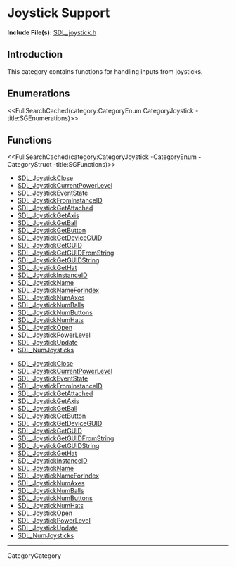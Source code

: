 
= Joystick Support =

'''Include File(s):''' [http://hg.libsdl.org/SDL/file/default/include/SDL_joystick.h SDL_joystick.h]


== Introduction ==

This category contains functions for handling inputs from joysticks.

<!-- #Remove this line and the ## below to use this markup if it becomes relevant to this category -->
== Enumerations ==
<<FullSearchCached(category:CategoryEnum CategoryJoystick -title:SGEnumerations)>>

<!-- #== Structures == -->
<!-- #<<FullSearchCached(category:CategoryStruct CategoryJoystick -title:SGStructures)>> -->

== Functions ==
<<FullSearchCached(category:CategoryJoystick -CategoryEnum -CategoryStruct -title:SGFunctions)>>

<!-- # You may refresh cache using "?action=refresh" in URL or "More Actions -> Delete Cache" in menu. -->

<!-- BEGIN CATEGORY LIST -->
* [[SDL_JoystickClose]]
* [[SDL_JoystickCurrentPowerLevel]]
* [[SDL_JoystickEventState]]
* [[SDL_JoystickFromInstanceID]]
* [[SDL_JoystickGetAttached]]
* [[SDL_JoystickGetAxis]]
* [[SDL_JoystickGetBall]]
* [[SDL_JoystickGetButton]]
* [[SDL_JoystickGetDeviceGUID]]
* [[SDL_JoystickGetGUID]]
* [[SDL_JoystickGetGUIDFromString]]
* [[SDL_JoystickGetGUIDString]]
* [[SDL_JoystickGetHat]]
* [[SDL_JoystickInstanceID]]
* [[SDL_JoystickName]]
* [[SDL_JoystickNameForIndex]]
* [[SDL_JoystickNumAxes]]
* [[SDL_JoystickNumBalls]]
* [[SDL_JoystickNumButtons]]
* [[SDL_JoystickNumHats]]
* [[SDL_JoystickOpen]]
* [[SDL_JoystickPowerLevel]]
* [[SDL_JoystickUpdate]]
* [[SDL_NumJoysticks]]
<!-- END CATEGORY LIST -->
<!-- BEGIN CATEGORY LIST -->
* [[SDL_JoystickClose]]
* [[SDL_JoystickCurrentPowerLevel]]
* [[SDL_JoystickEventState]]
* [[SDL_JoystickFromInstanceID]]
* [[SDL_JoystickGetAttached]]
* [[SDL_JoystickGetAxis]]
* [[SDL_JoystickGetBall]]
* [[SDL_JoystickGetButton]]
* [[SDL_JoystickGetDeviceGUID]]
* [[SDL_JoystickGetGUID]]
* [[SDL_JoystickGetGUIDFromString]]
* [[SDL_JoystickGetGUIDString]]
* [[SDL_JoystickGetHat]]
* [[SDL_JoystickInstanceID]]
* [[SDL_JoystickName]]
* [[SDL_JoystickNameForIndex]]
* [[SDL_JoystickNumAxes]]
* [[SDL_JoystickNumBalls]]
* [[SDL_JoystickNumButtons]]
* [[SDL_JoystickNumHats]]
* [[SDL_JoystickOpen]]
* [[SDL_JoystickPowerLevel]]
* [[SDL_JoystickUpdate]]
* [[SDL_NumJoysticks]]
<!-- END CATEGORY LIST -->
----
CategoryCategory
